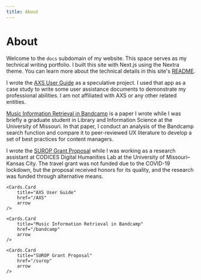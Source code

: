 ```yaml
---
title: About
---
```



# About

Welcome to the `docs` subdomain of my website. This space serves as my technical writing portfolio. I built this site with Next.js using the Nextra theme. You can learn more about the technical details in this site's [README](https://github.com/jack-walton/docs?tab=readme-ov-file#portfolio).

I wrote the [AXS User Guide](/AXS) as a speculative project. I used that app as a case study to write some user assistance documents to demonstrate my professional abilities. I am not affiliated with AXS or any other related entities.

[Music Information Retrieval in Bandcamp](/bandcamp) is a paper I wrote while I was briefly a graduate student in Library and Information Science at the University of Missouri. In that paper, I conduct an analysis of the Bandcamp search function and compare it to peer-reviewed UX literature to develop a set of best practices for content managers.

I wrote the [SUROP Grant Proposal](/surop) while I was working as a research assistant at CODICES Digital Humanities Lab at the University of Missouri–Kansas City. The travel grant was not funded due to the COVID-19 lockdown, but the proposal received honors for its quality, and the research was funded through alternative means.

<Cards>

    <Cards.Card
        title="AXS User Guide"
        href="/AXS"
        arrow
    />

    <Cards.Card
        title="Music Information Retrieval in Bandcamp"
        href="/bandcamp"
        arrow
    />

    <Cards.Card
        title="SUROP Grant Proposal"
        href="/surop"
        arrow
    />

</Cards>